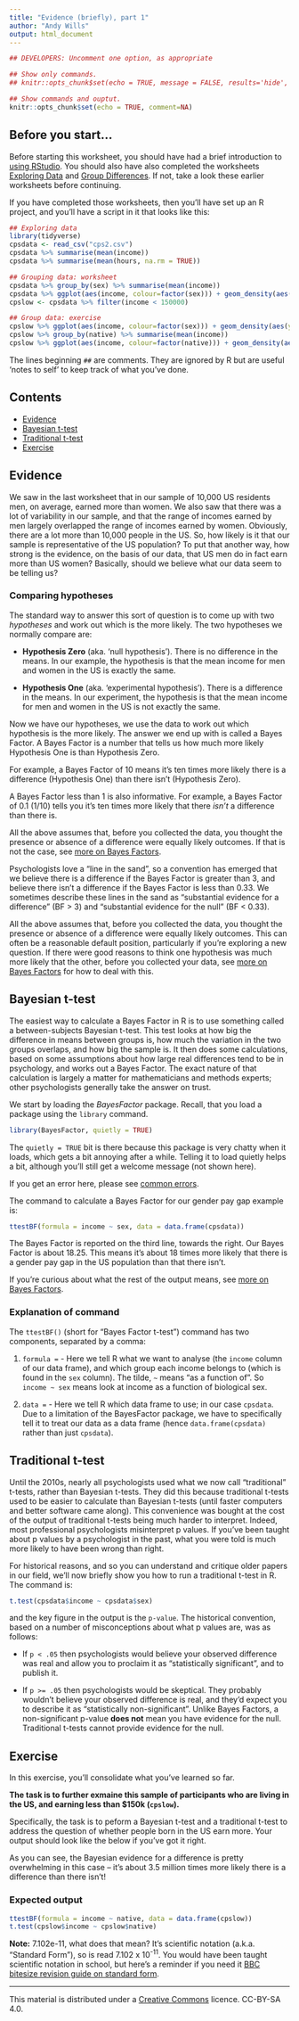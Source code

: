 ```yaml
---
title: "Evidence (briefly), part 1"
author: "Andy Wills"
output: html_document
---
```


```r
## DEVELOPERS: Uncomment one option, as appropriate

## Show only commands.
## knitr::opts_chunk$set(echo = TRUE, message = FALSE, results='hide', fig.keep = 'none', comment=NA)

## Show commands and ouptut.
knitr::opts_chunk$set(echo = TRUE, comment=NA)
```

## Before you start...
Before starting this worksheet, you should have had a brief introduction to [using RStudio](using_rstudio.html). You should also have also completed the worksheets [Exploring Data](vbg_explore.html) and [Group Differences](vbg_groups.html). If not, take a look these earlier worksheets before continuing.

If you have completed those worksheets, then you'll have set up an R project, and you'll have a script in it that looks like this:

```r
## Exploring data
library(tidyverse)
cpsdata <- read_csv("cps2.csv")
cpsdata %>% summarise(mean(income))
cpsdata %>% summarise(mean(hours, na.rm = TRUE))

## Grouping data: worksheet
cpsdata %>% group_by(sex) %>% summarise(mean(income))
cpsdata %>% ggplot(aes(income, colour=factor(sex))) + geom_density(aes(y=..scaled..)) 
cpslow <- cpsdata %>% filter(income < 150000)

## Group data: exercise
cpslow %>% ggplot(aes(income, colour=factor(sex))) + geom_density(aes(y=..scaled..))
cpslow %>% group_by(native) %>% summarise(mean(income))
cpslow %>% ggplot(aes(income, colour=factor(native))) + geom_density(aes(y=..scaled..))
```

The lines beginning `##` are comments. They are ignored by R but are useful 'notes to self' to keep track of what you've done. 

## Contents

- [Evidence](#evidence)
- [Bayesian t-test](#bayes-t)
- [Traditional t-test](#bs-ttest)
- [Exercise](#ex1)

<a name="evidence"></a>

## Evidence

We saw in the last worksheet that in our sample of 10,000 US residents men, on average, earned more than women. We also saw that there was a lot of variability in our sample, and that the range of incomes earned by men largely overlapped the range of incomes earned by women. Obviously, there are a lot more than 10,000 people in the US. So, how likely is it that our sample is representative of the US population? To put that another way, how strong is the evidence, on the basis of our data, that US men do in fact earn more than US women? Basically, should we believe what our data seem to be telling us?

### Comparing hypotheses

The standard way to answer this sort of question is to come up with two _hypotheses_ and work out which is the more likely. The two hypotheses we normally compare are:

- **Hypothesis Zero** (aka. 'null hypothesis'). There is no difference in the means. In our example, the hypothesis is that the mean income for men and women in the US is exactly the same. 

- **Hypothesis One** (aka. 'experimental hypothesis'). There is a difference in the means. In our experiment, the hypothesis is that the mean income for men and women in the US is not exactly the same.

Now we have our hypotheses, we use the data to work out which hypothesis is the more likely. The answer we end up with is called a Bayes Factor. A Bayes Factor is a number that tells us how much more likely Hypothesis One is than Hypothesis Zero.

For example, a Bayes Factor of 10 means it's ten times more likely there is a difference (Hypothesis One) than there isn't (Hypothesis Zero).

A Bayes Factor less than 1 is also informative. For example, a Bayes Factor of 0.1 (1/10) tells you it's ten times more likely that there *isn't* a difference than there is. 

All the above assumes that, before you collected the data, you thought the presence or absence of a difference were equally likely outcomes. If that is not the case, see [more on Bayes Factors](more-on-bf.html).

Psychologists love a "line in the sand", so a convention has emerged that we believe there is a difference if the Bayes Factor is greater than 3, and believe there isn't a difference if the Bayes Factor is less than 0.33. We sometimes describe these lines in the sand as "substantial evidence for a difference" (BF > 3) and "substantial evidence for the null" (BF < 0.33). 

All the above assumes that, before you collected the data, you thought the presence or absence of a difference were equally likely outcomes. This can often be a reasonable default position, particularly if you're exploring a new question. If there were good reasons to think one hypothesis was much more likely that the other, before you collected your data, see [more on Bayes Factors](more-on-bf.html) for how to deal with this.

<a name="bayes-t"></a>

## Bayesian t-test 

The easiest way to calculate a Bayes Factor in R is to use something called a between-subjects Bayesian t-test. This test looks at how big the difference in means between groups is, how much the variation in the two groups overlaps, and how big the sample is. It then does some calculations, based on some assumptions about how large real differences tend to be in psychology, and works out a Bayes Factor. The exact nature of that calculation is largely a matter for mathematicians and methods experts; other psychologists generally take the answer on trust. 

We start by loading the  _BayesFactor_ package. Recall, that you load a package using the `library` command. 

```r
library(BayesFactor, quietly = TRUE)
```
The `quietly = TRUE` bit is there because this package is very chatty when it loads, which gets a bit annoying after a while. Telling it to load quietly helps a bit, although you'll still get a welcome message (not shown here). 

If you get an error here, please see [common errors](common-errors.html).

The command to calculate a Bayes Factor for our gender pay gap example is: 

```r
ttestBF(formula = income ~ sex, data = data.frame(cpsdata))
```
 
The Bayes Factor is reported on the third line, towards the right. Our Bayes Factor is about 18.25. This means it's about 18 times more likely that there is a gender pay gap in the US population than that there isn't. 

If you're curious about what the rest of the output means, see [more on Bayes Factors](more-on-bf.html).

### Explanation of command
The `ttestBF()` (short for "Bayes Factor t-test") command has two components, separated by a comma:

1. `formula =` - Here we tell R what we want to analyse (the `income` column of our data frame), and which group each income belongs to (which is found in the `sex` column). The tilde, `~` means "as a function of". So `income ~ sex` means look at income as a function of biological sex. 

2. `data =` - Here we tell R which data frame to use; in our case `cpsdata`. Due to a limitation of the BayesFactor package, we have to specifically tell it to treat our data as a data frame (hence `data.frame(cpsdata)` rather than just `cpsdata`).

<a name="bs-ttest"></a>

## Traditional t-test

Until the 2010s, nearly all psychologists used what we now call "traditional" t-tests, rather than Bayesian t-tests. They did this because traditional t-tests used to be easier to calculate than Bayesian t-tests (until faster computers and better software came along). This convenience was bought at the cost of the output of traditional t-tests being much harder to interpret. Indeed, most professional psychologists misinterpret p values. If you've been taught about p values by a psychologist in the past, what you were told is much more likely to have been wrong than right. 

For historical reasons, and so you can understand and critique older papers in our field, we'll now briefly show you how to run a traditional t-test in R. The command is:

```r
t.test(cpsdata$income ~ cpsdata$sex)
```

and the key figure in the output is the `p-value`. The historical convention, based on a number of misconceptions about what p values are, was as follows:

* If `p < .05` then psychologists would believe your observed difference was real and allow you to proclaim it as "statistically significant", and to publish it. 

* If `p >= .05` then psychologists would be skeptical. They probably wouldn't believe your observed difference is real, and they'd expect you to describe it as "statistically non-significant". Unlike Bayes Factors, a non-significant p-value **does not** mean you have evidence for the null. Traditional t-tests cannot provide evidence for the null.

<a name="ex1"></a>

## Exercise 
In this exercise, you'll consolidate what you've learned so far. 

**The task is to further exmaine this sample of participants who are living in the US, and earning less than $150k (`cpslow`).** 

Specifically, the task is to peform a Bayesian t-test and a traditional t-test to address the question of whether people born in the US earn more. Your output should look like the below if you've got it right.

As you can see, the Bayesian evidence for a difference is pretty overwhelming in this case -- it's about 3.5 million times more likely there is a difference than there isn't!

### Expected output
```r
ttestBF(formula = income ~ native, data = data.frame(cpslow))
t.test(cpslow$income ~ cpslow$native)
```

**Note:** 7.102e-11, what does that mean? It's scientific notation (a.k.a. "Standard Form"), so is read 7.102 x 10^-11^. You would have been taught scientific notation in school, but here's a reminder if you need it [BBC bitesize revision guide on standard form](https://www.bbc.com/education/guides/zxsv97h/revision).

___

This material is distributed under a [Creative Commons](https://creativecommons.org/) licence. CC-BY-SA 4.0. 


